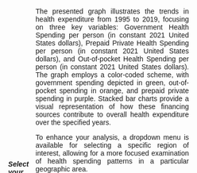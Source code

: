 # Interactive graph

<style>
    body {
      font-family: sans-serif;
      display: flex;
      justify-content: center;
      align-items: center;
      height: 200vh;
      margin: 0;
      margin-left: 20px; /* Adjust the left margin as needed */
      overflow: auto;
    }

    #plot {
      margin-top: 50px;
    }
    
    #content {
            max-width: 800px;
            text-align: justify;
            margin-bottom: 20px;
        }
  </style>

<div>

<h5>Select your region of interest:</h5>

<p></p>

<!-- Initialize a select button -->
<select id="selectButton"></select>
<p></p>

<!-- Create a div where the graph will take place -->

<div id="plot">
</div>

</div>

<div id="content">
<p>The presented graph illustrates the trends in health expenditure from 1995 to 2019, focusing on three key variables: Government Health Spending per person (in constant 2021 United States dollars), Prepaid Private Health Spending per person (in constant 2021 United States dollars), and Out-of-pocket Health Spending per person (in constant 2021 United States dollars). The graph employs a color-coded scheme, with government spending depicted in green, out-of-pocket spending in orange, and prepaid private spending in purple. Stacked bar charts provide a visual representation of how these financing sources contribute to overall health expenditure over the specified years.

To enhance your analysis, a dropdown menu is available for selecting a specific region of interest, allowing for a more focused examination of health spending patterns in a particular geographic area.

Upon examining health expenditure trends across different regions, several notable patterns emerge. Southeast Asia, East Asia, and Oceania exhibit a marked and swift increase in health spending over the observed years. In contrast, Sub-Saharan Africa maintains a remarkable consistency in its health expenditure trends, presenting a unique profile compared to other regions. Notably, North Africa and the Middle East experience a subtle decline in health spending from 2017 to 2019. What sets this region apart is the disproportionately large prevalence of prepaid private spending compared to out-of-pocket spending, diverging from global spending norms. In South Asia, a distinctive trend is the significant prominence of prepaid private spending compared to the global average. Conversely, in Central Europe, Eastern Europe, and Central Asia, a striking feature is the limited contribution of out-of-pocket spending, setting them apart from the broader global spending landscape. These nuanced observations unveil diverse and region-specific dynamics in health expenditure, offering valuable insights for further analysis and consideration. </p>
</div>

<script src="https://cdn.jsdelivr.net/npm/d3@7"></script>
<script src="scripts/myscript.js"></script>
